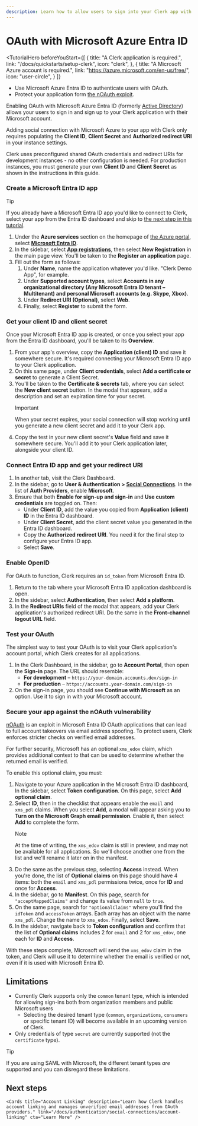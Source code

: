 ---
description: Learn how to allow users to sign into your Clerk app with their Microsoft account using OAuth.
---

# OAuth with Microsoft Azure Entra ID

<TutorialHero
  beforeYouStart={[
    {
      title: "A Clerk application is required.",
      link: "/docs/quickstarts/setup-clerk",
      icon: "clerk",
    },
    {
      title: "A Microsoft Azure account is required.",
      link: "https://azure.microsoft.com/en-us/free/",
      icon: "user-circle",
    }
  ]}
>

- Use Microsoft Azure Entra ID to authenticate users with OAuth.
- Protect your application form [the nOAuth exploit](https://www.descope.com/blog/post/noauth).

</TutorialHero>

Enabling OAuth with Microsoft Azure Entra ID (formerly [Active Directory](https://learn.microsoft.com/en-us/entra/fundamentals/new-name)) allows your users to sign in and sign up to your Clerk application with their Microsoft account.

Adding social connection with Microsoft Azure to your app with Clerk only requires populating the **Client ID**, **Client Secret** and **Authorized redirect URI** in your instance settings.

Clerk uses preconfigured shared OAuth credentials and redirect URIs for development instances - no other configuration is needed. For production instances, you must generate your own **Client ID** and **Client Secret** as shown in the instructions in this guide.



<Steps>


### Create a Microsoft Entra ID app

> [!TIP]
> If you already have a Microsoft Entra ID app you'd like to connect to Clerk, select your app from the Entra ID dashboard and skip to [the next step in this tutorial](#get-your-client-id-and-client-secret).

1. Under the **Azure services** section on the homepage of [the Azure portal](https://portal.azure.com/#home), select **[Microsoft Entra ID](https://portal.azure.com/#view/Microsoft_AAD_IAM/ActiveDirectoryMenuBlade/~/Overview)**.
1. In the sidebar, select **[App registrations](https://portal.azure.com/#view/Microsoft_AAD_IAM/ActiveDirectoryMenuBlade/~/RegisteredApps)**, then select **New Registration** in the main page view. You'll be taken to the **Register an application** page.
1. Fill out the form as follows:
    1. Under **Name**, name the application whatever you'd like. "Clerk Demo App", for example.
    1. Under **Supported account types**, select **Accounts in any organizational directory (Any Microsoft Entra ID tenant – Multitenant) and personal Microsoft accounts (e.g. Skype, Xbox)**.
    1. Under **Redirect URI (Optional)**, select **Web**.
    1. Finally, select **Register** to submit the form.

### Get your client ID and client secret

Once your Microsoft Entra ID app is created, or once you select your app from the Entra ID dashboard, you'll be taken to its **Overview**.

1. From your app's overview, copy the **Application (client) ID** and save it somewhere secure. It's required connecting your Microsoft Entra ID app to your Clerk application.
1. On this same page, under **Client credentials**, select **Add a certificate or secret** to generate a Client Secret.
1. You'll be taken to the **Certificate & secrets** tab, where you can select the **New client secret** button. In the modal that appears, add a description and set an expiration time for your secret.
    > [!IMPORTANT]
    > When your secret expires, your social connection will stop working until you generate a new client secret and add it to your Clerk app.
1. Copy the test in your new client secret's **Value** field and save it somewhere secure. You'll add it to your Clerk application later, alongside your client ID.

### Connect Entra ID app and get your redirect URI

1. In another tab, visit the Clerk Dashboard.
1. In the sidebar, go to **User & Authentication > [Social Connections](https://dashboard.clerk.com/last-active?path=user-authentication/social-connections)**. In the list of **Auth Providers**, enable **Microsoft**.
1. Ensure that both **Enable for sign-up and sign-in** and **Use custom credentials** are toggled on. Then:
    - Under **Client ID**, add the value you copied from **Application (client) ID** in the Entra ID dashboard.
    - Under **Client Secret**, add the client secret value you generated in the Entra ID dashboard.
    - Copy the **Authorized redirect URI**. You need it for the final step to configure your Entra ID app.
    - Select **Save**.

### Enable OpenID

For OAuth to function, Clerk requires an `id_token` from Microsoft Entra ID.

1. Return to the tab where your Microsoft Entra ID application dashboard is open.
1. In the sidebar, select **Authentication**, then select **Add a platform**.
1. In the **Redirect URIs** field of the modal that appears, add your Clerk application's authorized redirect URI. Do the same in the **Front-channel logout URL** field.

### Test your OAuth

The simplest way to test your OAuth is to visit your Clerk application's account portal, which Clerk creates for all applications.

1. In the Clerk Dashboard, in the sidebar, go to **Account Portal**, then open the **Sign-in** page. The URL should resemble:
    - **For development** – `https://your-domain.accounts.dev/sign-in`
    - **For production** – `https://accounts.your-domain.com/sign-in`
1. On the sign-in page, you should see **Continue with Microsoft** as an option. Use it to sign in with your Microsoft account.

### Secure your app against the nOAuth vulnerability

[nOAuth](https://www.descope.com/blog/post/noauth) is an exploit in Microsoft Entra ID OAuth applications that can lead to full account takeovers via email address spoofing. To protect users, Clerk enforces stricter checks on verified email addresses.

For further security, Microsoft has an optional `xms_edov` claim, which provides additional context to that can be used to determine whether the returned email is verified.

To enable this optional claim, you must:

1. Navigate to your Azure application in the Microsoft Entra ID dashboard, In the sidebar, select **Token configuration**. On this page, select **Add optional claim**.
1. Select **ID**, then in the checklist that appears enable the `email` and `xms_pdl` claims. When you select **Add**, a modal will appear asking you to **Turn on the Microsoft Graph email permission**. Enable it, then select **Add** to complete the form.
    > [!NOTE]
    > At the time of writing, the `xms_edov` claim is still in preview, and may not be available for all applications. So we'll choose another one from the list and we'll rename it later on in the manifest.
1. Do the same as the previous step, selecting **Access** instead. When you're done, the list of **Optional claims** on this page should have 4 items: both the `email` and `xms_pdl` permissions twice, once for **ID** and once for **Access**.
1. In the sidebar, go to **Manifest**. On this page, search for `"acceptMappedClaims"` and change its value from `null` to `true`.
1. On the same page, search for `"optionalClaims"` where you'll find the `idToken` and `accessToken` arrays. Each array has an object with the name `xms_pdl`. Change the name to `xms_edov`. Finally, select **Save**.
1. In the sidebar, navigate back to **Token configuration** and confirm that the list of **Optional claims** includes 2 for `email` and 2 for `xms_edov`, one each for **ID** and **Access**.

With these steps complete, Microsoft will send the `xms_edov` claim in the token, and Clerk will use it to determine whether the email is verified or not, even if it is used with Microsoft Entra ID.

</Steps>

## Limitations

- Currently Clerk supports only the `common` tenant type, which is intended for allowing sign-ins both from organization members and public Microsoft users
    - Selecting the desired tenant type (`common`, `organizations`, `consumers` or specific tenant ID) will become available in an upcoming version of Clerk.
- Only credentials of type `secret` are currently supported (not the `certificate` type).

> [!TIP]
> If you are using SAML with Microsoft, the different tenant types *are* supported and you can disregard these limitations.

## Next steps

<div className="container mx-auto my-4">
  <div className="grid grid-cols-1 gap-6 md:grid-cols-2">
    <Cards title="SAML SSO with Microsoft Azure AD" description="Learn how to integrate Microsoft Azure AD with Clerk using SAML SSO." link="/docs/authentication/saml/azure" cta="Learn More" />

    <Cards title="Account Linking" description="Learn how Clerk handles account linking and manages unverified email addresses from OAuth providers." link="/docs/authentication/social-connections/account-linking" cta="Learn More" />
  </div>
</div>